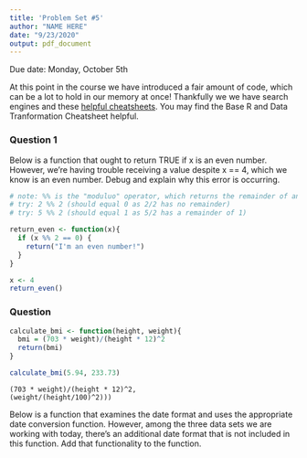 ```yaml
---
title: 'Problem Set #5'
author: "NAME HERE"
date: "9/23/2020"
output: pdf_document
---
```


Due date: Monday, October 5th

At this point in the course we have introduced a fair amount of code, which can be a lot to hold in our memory at once! Thankfully we we have search engines and these [helpful cheatsheets](https://rstudio.com/resources/cheatsheets/). You may find the Base R and Data Tranformation Cheatsheet helpful.

### Question 1

Below is a function that ought to return TRUE if x is an even number. However, we're having trouble receiving a value despite x == 4, which we know is an even number. Debug and explain why this error is occurring. 

```r
# note: %% is the "moduluo" operator, which returns the remainder of an operation
# try: 2 %% 2 (should equal 0 as 2/2 has no remainder)
# try: 5 %% 2 (should equal 1 as 5/2 has a remainder of 1)

return_even <- function(x){
  if (x %% 2 == 0) {
    return("I'm an even number!")
  }
}

x <- 4
return_even()
```

### Question 



```r

calculate_bmi <- function(height, weight){
  bmi = (703 * weight)/(height * 12)^2
  return(bmi)
}

calculate_bmi(5.94, 233.73)
```

    (703 * weight)/(height * 12)^2, 
    (weight/(height/100)^2)))


Below is a function that examines the date format and uses the appropriate date conversion function. However, among the three data sets we are working with today, there's an additional date format that is not included in this function. Add that functionality to the function.
